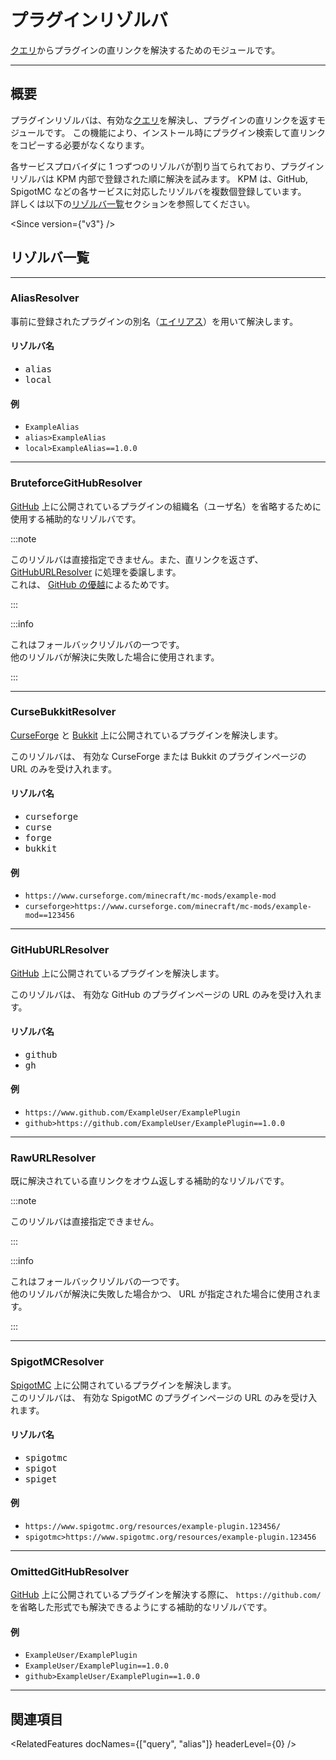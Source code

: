 
# プラグインリゾルバ

[クエリ](query)からプラグインの直リンクを解決するためのモジュールです。

---

## 概要

プラグインリゾルバは、有効な[クエリ](query)を解決し、プラグインの直リンクを返すモジュールです。
この機能により、インストール時にプラグイン検索して直リンクをコピーする必要がなくなります。

各サービスプロバイダに 1 つずつのリゾルバが割り当てられており、プラグインリゾルバは KPM 内部で登録された順に解決を試みます。
KPM は、GitHub, SpigotMC などの各サービスに対応したリゾルバを複数個登録しています。  
詳しくは以下の[リゾルバ一覧](#リゾルバ一覧)セクションを参照してください。

<Since version={"v3"} />

## リゾルバ一覧

---

### AliasResolver

事前に登録されたプラグインの別名（[エイリアス](alias)）を用いて解決します。

<!-- TODO: エイリアス構成のリンクを張る -->

#### リゾルバ名

- <kbd>alias</kbd>
- <kbd>local</kbd>

#### 例

- `ExampleAlias`
- `alias>ExampleAlias`
- `local>ExampleAlias==1.0.0`

---

### BruteforceGitHubResolver

[GitHub](https://github.com/) 上に公開されているプラグインの組織名（ユーザ名）を省略するために使用する補助的なリゾルバです。

:::note

このリゾルバは直接指定できません。また、直リンクを返さず、[GitHubURLResolver](#githuburlresolver) に処理を委譲します。  
これは、 [GitHub の優越](query#github-の優越)によるためです。

:::

:::info

これはフォールバックリゾルバの一つです。  
他のリゾルバが解決に失敗した場合に使用されます。

:::

---

### CurseBukkitResolver

[CurseForge](https://www.curseforge.com/minecraft/mc-mods) と [Bukkit](https://dev.bukkit.org/projects) 上に公開されているプラグインを解決します。

このリゾルバは、 有効な CurseForge または Bukkit のプラグインページの URL のみを受け入れます。

#### リゾルバ名

- <kbd>curseforge</kbd>
- <kbd>curse</kbd>
- <kbd>forge</kbd>
- <kbd>bukkit</kbd>

#### 例

- `https://www.curseforge.com/minecraft/mc-mods/example-mod`
- `curseforge>https://www.curseforge.com/minecraft/mc-mods/example-mod==123456`

---

### GitHubURLResolver

[GitHub](https://github.com) 上に公開されているプラグインを解決します。

このリゾルバは、 有効な GitHub のプラグインページの URL のみを受け入れます。

#### リゾルバ名

- <kbd>github</kbd>
- <kbd>gh</kbd>

#### 例

- `https://www.github.com/ExampleUser/ExamplePlugin`
- `github>https://github.com/ExampleUser/ExamplePlugin==1.0.0`

---

### RawURLResolver

既に解決されている直リンクをオウム返しする補助的なリゾルバです。

:::note

このリゾルバは直接指定できません。

:::

:::info

これはフォールバックリゾルバの一つです。  
他のリゾルバが解決に失敗した場合かつ、 URL が指定された場合に使用されます。

:::

---

### SpigotMCResolver

[SpigotMC](https://www.spigotmc.org/resources/) 上に公開されているプラグインを解決します。  
このリゾルバは、 有効な SpigotMC のプラグインページの URL のみを受け入れます。

#### リゾルバ名

- <kbd>spigotmc</kbd>
- <kbd>spigot</kbd>
- <kbd>spiget</kbd>

#### 例

- `https://www.spigotmc.org/resources/example-plugin.123456/`
- `spigotmc>https://www.spigotmc.org/resources/example-plugin.123456`

---

### OmittedGitHubResolver

[GitHub](https://github.com) 上に公開されているプラグインを解決する際に、 `https://github.com/` を省略した形式でも解決できるようにする補助的なリゾルバです。

#### 例

- `ExampleUser/ExamplePlugin`
- `ExampleUser/ExamplePlugin==1.0.0`
- `github>ExampleUser/ExamplePlugin==1.0.0`

---

## 関連項目

<RelatedFeatures docNames={["query", "alias"]} headerLevel={0} />
